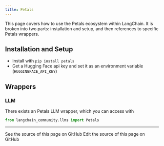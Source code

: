 ```yaml
---
title: Petals
---
```


This page covers how to use the Petals ecosystem within LangChain.
It is broken into two parts: installation and setup, and then references to specific Petals wrappers.

## Installation and Setup
- Install with `pip install petals`
- Get a Hugging Face api key and set it as an environment variable (`HUGGINGFACE_API_KEY`)

## Wrappers

### LLM

There exists an Petals LLM wrapper, which you can access with
```python
from langchain_community.llms import Petals
```

---

<CardGroup cols={2}>
  <Card title="View Source" icon="eye" href="https://github.com/langchain-ai/docs/blob/main/src/oss/python/integrations/providers/petals.mdx">
    See the source of this page on GitHub
  </Card>
  <Card title="Edit Source" icon="pen-to-square" href="https://github.com/langchain-ai/docs/edit/main/src/oss/python/integrations/providers/petals.mdx">
    Edit the source of this page on GitHub
  </Card>
</CardGroup>
